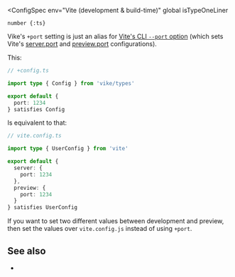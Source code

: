 
<ConfigSpec
  env="Vite (development & build-time)"
  global
  isTypeOneLiner
>
`number {:ts}`
</ConfigSpec>

Vike's `+port` setting is just an alias for [Vite's CLI `--port` option](https://vite.dev/guide/cli.html#options) (which sets Vite's [server.port](https://vite.dev/config/server-options.html#server-port) and [preview.port](https://vite.dev/config/preview-options.html#preview-port) configurations).

This:

```ts
// +config.ts

import type { Config } from 'vike/types'

export default {
  port: 1234
} satisfies Config
```

Is equivalent to that:

```ts
// vite.config.ts

import type { UserConfig } from 'vite'

export default {
  server: {
    port: 1234
  },
  preview: {
    port: 1234
  }
} satisfies UserConfig
```

If you want to set two different values between development and preview, then set the values over `vite.config.js` instead of using `+port`.


## See also

- <Link href="/settings" />
